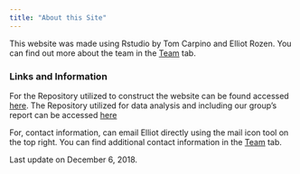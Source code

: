 ```yaml
---
title: "About this Site"
---
```


This website was made using Rstudio by Tom Carpino and Elliot Rozen. You can find out more about the team in the [Team](Experience.html) tab. 

### Links and Information

For the Repository utilized to construct the website can be found accessed [here](https://github.com/er2867/fluproject). The Repository utilized for data analysis and including our group's report can be accessed [here](https://github.com/mattperrotta/final_project)

For, contact information, can email Elliot directly using the mail icon tool on the top right. You can find additional contact information in the [Team](Experience.html) tab.  

Last update on December 6, 2018. 